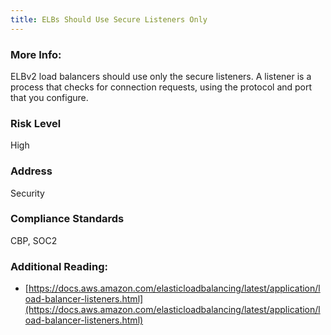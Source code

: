 ```yaml
---
title: ELBs Should Use Secure Listeners Only
---
```


### More Info:

ELBv2 load balancers should use only the secure listeners. A listener is a process that checks for connection requests, using the protocol and port that you configure.

### Risk Level

High

### Address

Security

### Compliance Standards

CBP, SOC2

### Additional Reading:

- [https://docs.aws.amazon.com/elasticloadbalancing/latest/application/load-balancer-listeners.html](https://docs.aws.amazon.com/elasticloadbalancing/latest/application/load-balancer-listeners.html)
